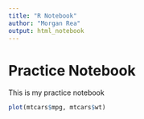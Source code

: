 ```yaml
---
title: "R Notebook"
author: "Morgan Rea"
output: html_notebook
---
```


# Practice Notebook

This is my practice notebook

```r
plot(mtcars$mpg, mtcars$wt)
```


